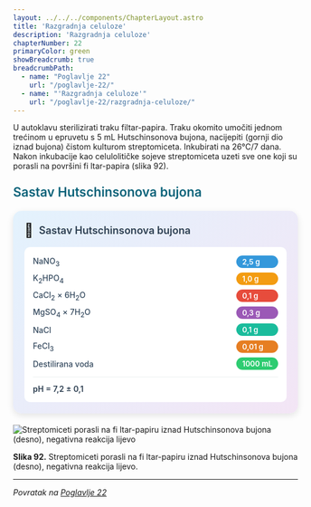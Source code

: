 ```yaml
---
layout: ../../../components/ChapterLayout.astro
title: 'Razgradnja celuloze'
description: 'Razgradnja celuloze'
chapterNumber: 22
primaryColor: green
showBreadcrumb: true
breadcrumbPath:
  - name: "Poglavlje 22"
    url: "/poglavlje-22/"
  - name: "'Razgradnja celuloze'"
    url: "/poglavlje-22/razgradnja-celuloze/"
---
```




U autoklavu sterilizirati traku filtar-papira. Traku okomito umočiti jednom
 trećinom u epruvetu s 5 mL Hutschinsonova bujona, nacijepiti
(gornji dio iznad bujona) čistom kulturom streptomiceta. Inkubirati na 26°C/7 dana. Nakon inkubacije kao celulolitičke sojeve streptomiceta
 uzeti sve one koji su porasli na površini fi ltar-papira (slika 92).

<h3 style="color: #096279; font-size: 1.4rem; font-weight: 600; margin: 1.5rem 0 1rem 0;">Sastav Hutschinsonova bujona</h3>

<div style="max-width: 520px; background: linear-gradient(135deg, #e3f2fd 0%, #f3e5f5 100%); border-radius: 15px; padding: 20px; box-shadow: 0 4px 12px rgba(0,0,0,0.1); margin: 20px auto;">
  <div style="display: flex; align-items: center; margin-bottom: 15px;">
    <span style="font-size: 24px; margin-right: 10px;">🧪</span>
    <h3 style="margin: 0; color: #2c3e50; font-weight: 600; font-size: 18px;">Sastav Hutschinsonova bujona</h3>
  </div>
  <div style="background: white; border-radius: 10px; padding: 15px;">
    <div style="display: grid; grid-template-columns: minmax(0, 1fr) auto; gap: 8px 15px; align-items: center;">
      <span style="font-weight: 500; color: #34495e; font-size: 14px;">NaNO<sub>3</sub></span>
      <span style="background: #3498db; color: white; padding: 3px 10px; border-radius: 15px; font-size: 13px; font-weight: 600;">2,5 g</span>
      <span style="font-weight: 500; color: #34495e; font-size: 14px;">K<sub>2</sub>HPO<sub>4</sub></span>
      <span style="background: #f39c12; color: white; padding: 3px 10px; border-radius: 15px; font-size: 13px; font-weight: 600;">1,0 g</span>
      <span style="font-weight: 500; color: #34495e; font-size: 14px;">CaCl<sub>2</sub> × 6H<sub>2</sub>O</span>
      <span style="background: #e74c3c; color: white; padding: 3px 10px; border-radius: 15px; font-size: 13px; font-weight: 600;">0,1 g</span>
      <span style="font-weight: 500; color: #34495e; font-size: 14px;">MgSO<sub>4</sub> × 7H<sub>2</sub>O</span>
      <span style="background: #9b59b6; color: white; padding: 3px 10px; border-radius: 15px; font-size: 13px; font-weight: 600;">0,3 g</span>
      <span style="font-weight: 500; color: #34495e; font-size: 14px;">NaCl</span>
      <span style="background: #1abc9c; color: white; padding: 3px 10px; border-radius: 15px; font-size: 13px; font-weight: 600;">0,1 g</span>
      <span style="font-weight: 500; color: #34495e; font-size: 14px;">FeCl<sub>3</sub></span>
      <span style="background: #e67e22; color: white; padding: 3px 10px; border-radius: 15px; font-size: 13px; font-weight: 600;">0,01 g</span>
      <span style="font-weight: 500; color: #34495e; font-size: 14px;">Destilirana voda</span>
      <span style="background: #2ecc71; color: white; padding: 3px 10px; border-radius: 15px; font-size: 13px; font-weight: 600;">1000 mL</span>
    </div>
    <div style="margin-top: 12px; padding-top: 12px; border-top: 1px solid #ecf0f1;">
      <span style="font-weight: 600; color: #2c3e50; font-size: 14px;">pH = 7,2 ± 0,1</span>
    </div>
  </div>
</div>

![Streptomiceti porasli na fi ltar-papiru iznad Hutschinsonova bujona (desno), negativna reakcija lijevo](/images/slika92.jpg)

**Slika 92.** Streptomiceti porasli na fi ltar-papiru iznad Hutschinsonova bujona (desno), negativna reakcija lijevo.

---

*Povratak na [Poglavlje 22](/poglavlje-22)*


